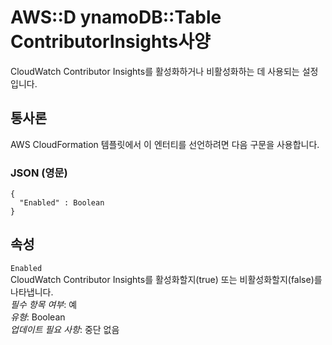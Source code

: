 # AWS::D ynamoDB::Table ContributorInsights사양

CloudWatch Contributor Insights를 활성화하거나 비활성화하는 데 사용되는 설정입니다.

## 통사론

AWS CloudFormation 템플릿에서 이 엔터티를 선언하려면 다음 구문을 사용합니다.

### JSON (영문)

```
{
  "Enabled" : Boolean
}
```

## 속성

`Enabled`  
CloudWatch Contributor Insights를 활성화할지(true) 또는 비활성화할지(false)를 나타냅니다.  
_필수 항목 여부_: 예  
_유형_: Boolean  
_업데이트 필요 사항_: 중단 없음
